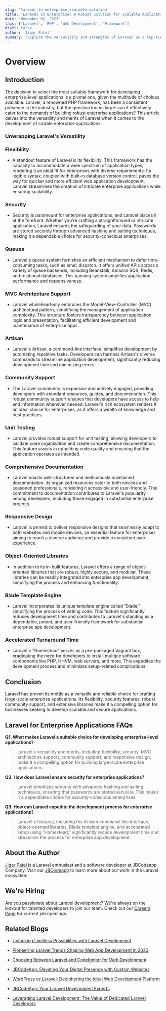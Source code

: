 ```yaml
---
slug: 'laravel-in-enterprise-scalable-solution'
title: 'Laravel in Enterprise: A Robust Solution for Scalable Applications'
date: 'November 02, 2023'
tags: ['Laravel', 'PHP', 'Web Development', 'Framework']
draft: false
author: 'Jigar Patel'
summary: "Explore the versatility and strengths of Laravel as a top-tier PHP framework for developing large-scale enterprise applications. Discover how Laravel's flexibility, security, community support, and extensive features make it a compelling choice for businesses seeking to build scalable and secure solutions."
---
```


# Overview

<TOCInline
  toc={props.toc}
  exclude="Overview"
  toHeading={2}
  defaultimage="laravel-in-enterprise-scalable-solution"
/>

## Introduction

The decision to select the most suitable framework for developing enterprise-level applications is a pivotal one, given the multitude of choices available. Laravel, a renowned PHP framework, has been a consistent presence in the industry, but the question looms large: can it effectively cater to the demands of building robust enterprise applications? This article delves into the versatility and merits of Laravel when it comes to the development of sizable enterprise applications.

### Unwrapping Laravel's Versatility

### **Flexibility**

- A standout feature of Laravel is its flexibility. This framework has the capacity to accommodate a wide spectrum of application types, rendering it an ideal fit for enterprises with diverse requirements. Its legible syntax, coupled with built-in database version control, paves the way for quicker and more efficient web application development. Laravel streamlines the creation of intricate enterprise applications while ensuring scalability.

### **Security**

- Security is paramount for enterprise applications, and Laravel places it at the forefront. Whether you're crafting a straightforward or intricate application, Laravel ensures the safeguarding of your data. Passwords are stored securely through advanced hashing and salting techniques, making it a dependable choice for security-conscious enterprises.

### **Queues**

- Laravel's queue system furnishes an efficient mechanism to defer time-consuming tasks, such as email dispatch. It offers unified APIs across a variety of queue backends, including Beanstalk, Amazon SQS, Redis, and relational databases. This queuing system amplifies application performance and responsiveness.

### **MVC Architecture Support**

- Laravel wholeheartedly embraces the Model-View-Controller (MVC) architectural pattern, simplifying the management of application complexity. This structure fosters transparency between application logic and presentation, facilitating efficient development and maintenance of enterprise apps.

### **Artisan**

- Laravel's Artisan, a command-line interface, simplifies development by automating repetitive tasks. Developers can harness Artisan's diverse commands to streamline application development, significantly reducing development time and minimizing errors.

### **Community Support**

- The Laravel community is expansive and actively engaged, providing developers with abundant resources, guides, and documentation. This robust community support ensures that developers have access to help and information whenever needed. Laravel's rich ecosystem renders it an ideal choice for enterprises, as it offers a wealth of knowledge and best practices.

### **Unit Testing**

- Laravel provides robust support for unit testing, allowing developers to validate code organization and create comprehensive documentation. This feature assists in upholding code quality and ensuring that the application operates as intended.

### **Comprehensive Documentation**

- Laravel boasts well-structured and meticulously maintained documentation. Its organized resources cater to both novices and seasoned professionals, rendering it accessible and user-friendly. This commitment to documentation contributes to Laravel's popularity among developers, including those engaged in substantial enterprise projects.

### **Responsive Design**

- Laravel is primed to deliver responsive designs that seamlessly adapt to both websites and mobile devices, an essential feature for enterprises aiming to reach a diverse audience and provide a consistent user experience.

### **Object-Oriented Libraries**

- In addition to its in-built features, Laravel offers a range of object-oriented libraries that are robust, highly secure, and modular. These libraries can be readily integrated into enterprise app development, simplifying the process and enhancing functionality.

### **Blade Template Engine**

- Laravel incorporates its unique template engine called "Blade," simplifying the process of writing code. This feature significantly reduces development time and contributes to Laravel's standing as a dependable, potent, and user-friendly framework for substantial enterprise app development.

### **Accelerated Turnaround Time**

- Laravel's "Homestead" serves as a pre-packaged Vagrant box, eradicating the need for developers to install multiple software components like PHP, HHVM, web servers, and more. This expedites the development process and minimizes setup-related complications.

## Conclusion

Laravel has proven its mettle as a versatile and reliable choice for crafting large-scale enterprise applications. Its flexibility, security features, robust community support, and extensive libraries make it a compelling option for businesses seeking to develop scalable and secure applications.

## Laravel for Enterprise Applications FAQs

**Q1. What makes Laravel a suitable choice for developing enterprise-level applications?**

> Laravel's versatility and merits, including flexibility, security, MVC architecture support, community support, and responsive design, make it a compelling option for building large-scale enterprise applications.

**Q2. How does Laravel ensure security for enterprise applications?**

> Laravel prioritizes security with advanced hashing and salting techniques, ensuring that passwords are stored securely. This makes it a dependable choice for security-conscious enterprises.

**Q3. How can Laravel expedite the development process for enterprise applications?**

> Laravel's features, including the Artisan command-line interface, object-oriented libraries, Blade template engine, and accelerated setup using "Homestead," significantly reduce development time and streamline the process for enterprise app development.

## About the Author

[Jigar Patel](https://expertlaravel.com) is a Laravel enthusiast and a software developer at JBCodeapp Company. Visit our [JBCodeapp](https://jbcodeapp.com) to learn more about our work in the Laravel ecosystem.

## We're Hiring

Are you passionate about Laravel development? We're always on the lookout for talented developers to join our team. Check out our [Careers Page](https://jbcodeapp.com/career) for current job openings.

## Related Blogs

- [Unlocking Limitless Possibilities with Laravel Development](limitless-possibilities-laravel.mdx)

- [Pioneering Laravel Trends Shaping Web App Development in 2023](laravel-trends-2023.mdx)

- [Choosing Between Laravel and CodeIgniter for Web Development](laravel-vs-codeigniter-web-development.mdx)

- [JBCodeApp: Elevating Your Digital Presence with Custom Websites](jbcodeapp-crafting-unique-websites-for-your-digital-brand.mdx)

- [WordPress vs Laravel: Deciphering the Ideal Web Development Platform](web-development-platform-wordpress-vs-laravel.mdx)

- [JBCodeApp: Your Laravel Development Experts](jbcodeapp-laravel-development-experts.mdx)

- [Leveraging Laravel Development: The Value of Dedicated Laravel Developers](leveraging-laravel-development-dedicated-laravel-developers.mdx)

